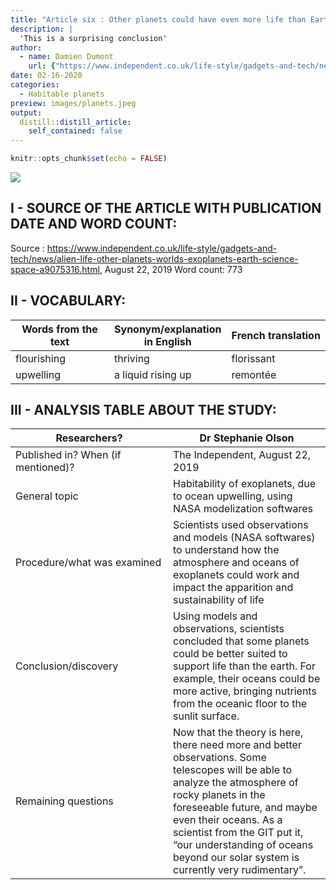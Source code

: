 ```yaml
---
title: "Article six : Other planets could have even more life than Earth does, scientists say"
description: |
  'This is a surprising conclusion'
author:
  - name: Damien Dumont
    url: {"https://www.independent.co.uk/life-style/gadgets-and-tech/news/alien-life-other-planets-worlds-exoplanets-earth-science-space-a9075316.html"}
date: 02-16-2020
categories:
  - Habitable planets
preview: images/planets.jpeg
output:
  distill::distill_article:
    self_contained: false
---
```


```r
knitr::opts_chunk$set(echo = FALSE)
```

![](images/planets.jpeg)

## I - SOURCE OF THE ARTICLE WITH PUBLICATION DATE AND WORD COUNT:

Source : <https://www.independent.co.uk/life-style/gadgets-and-tech/news/alien-life-other-planets-worlds-exoplanets-earth-science-space-a9075316.html>, August 22, 2019
Word count: 773

## II - VOCABULARY:

| Words from the text | Synonym/explanation in English | French translation |
|--|--|--|
|flourishing|thriving|florissant|
|upwelling|a liquid rising up|remontée|

## III - ANALYSIS TABLE ABOUT THE STUDY:

| Researchers? | Dr Stephanie Olson |
|-|-|
| Published in? When (if mentioned)? | The Independent, August 22, 2019 |
| General topic | Habitability of exoplanets, due to ocean upwelling, using NASA modelization softwares |
| Procedure/what was examined | Scientists used observations and models (NASA softwares) to understand how the atmosphere and oceans of exoplanets could work and impact the apparition and sustainability of life |
| Conclusion/discovery | Using models and observations, scientists concluded that some planets could be better suited to support life than the earth. For example, their oceans could be more active, bringing nutrients from the oceanic floor to the sunlit surface. |
| Remaining questions | Now that the theory is here, there need more and better observations. Some telescopes will be able to analyze the atmosphere of rocky planets in the foreseeable future, and maybe even their oceans. As a scientist from the GIT put it, "our understanding of oceans beyond our solar system is currently very rudimentary". |

